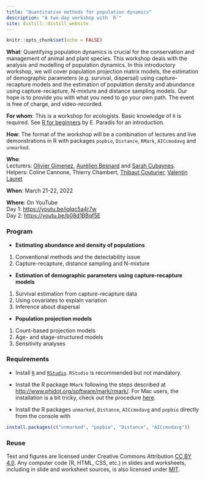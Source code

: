 ```yaml
---
title: "Quantitative methods for population dynamics"
description: "A two-day workshop with `R`"
site: distill::distill_website
---
```


```r
knitr::opts_chunk$set(echo = FALSE)
```

**What**: Quantifying population dynamics is crucial for the conservation and management of animal and plant species. This workshop deals with the analysis and modelling of population dynamics. In this introductory workshop, we will cover population projection matrix models, the estimation of demographic parameters (e.g. survival, dispersal) using capture-recapture models and the estimation of population density and abundance using capture-recapture, N-mixture and distance sampling models. Our hope is to provide you with what you need to go your own path. The event is free of charge, and video-recorded. 

**For whom**: This is a workshop for ecologists. Basic knowledge of `R` is required. See [R for beginners](https://cran.r-project.org/doc/contrib/Paradis-rdebuts_en.pdf) by E. Paradis for an introduction.

**How**: The format of the workshop will be a combination of lectures and live demonstrations in R with packages `popbio`, `Distance`, `RMark`, `AICcmodavg` and `unmarked`.

**Who**:   
Lecturers: [Olivier Gimenez](https://twitter.com/oaggimenez), [Aurélien Besnard](https://twitter.com/abesnardEPHE) and [Sarah Cubaynes](https://twitter.com/sarahcubaynes).  
Helpers: Coline Cannone, Thierry Chambert, [Thibaut Couturier](https://twitter.com/ThibautCouturie), [Valentin Lauret](https://twitter.com/ValentinLauret)

**When**: March 21-22, 2022

**Where**: On YouTube     
Day 1: <https://youtu.be/iqlqc5a4r7w>    
Day 2: <https://youtu.be/b08d1BBqf5E>

### Program 

+ **Estimating abundance and density of populations**
1. Conventional methods and the detectability issue
2. Capture-recapture, distance sampling and N-mixture

+ **Estimation of demographic parameters using capture-recapture models**
1. Survival estimation from capture-recapture data
3. Using covariates to explain variation
4. Inference about dispersal

+ **Population projection models**
1. Count-based projection models
2. Age- and stage-structured models
3. Sensitivity analyses

### Requirements

+ Install [`R`](https://cloud.r-project.org/) and [`RStudio`](https://rstudio.com/products/rstudio/download/#download). `RStudio` is recommended but not mandatory. 

+ Install the R package `RMark` following the steps described at <http://www.phidot.org/software/mark/rmark/>. For Mac users, the installation is a bit tricky, check out the procedure [here](tutorials/rmark-mac.html).

+ Install the R packages `unmarked`, `Distance`, `AICcmodavg` and `popbio` directly from the console with
```r
install.packages(c("unmarked", "popbio", "Distance", "AICcmodavg"))
```

### Reuse {.appendix}

Text and figures are licensed under Creative Commons Attribution [CC BY 4.0](https://creativecommons.org/licenses/by/4.0/). Any computer code (R, HTML, CSS, etc.) in slides and worksheets, including in slide and worksheet sources, is also licensed under [MIT](https://github.com/oliviergimenez/popdyn-workshop/blob/master/LICENSE.md). 
